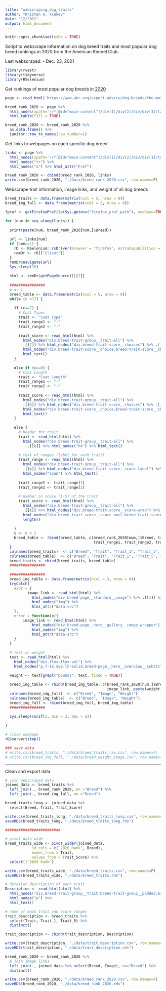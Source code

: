 ```yaml
---
title: "webscraping_dog_traits"
author: "Kristen A, kkakey"
date: "12/2021"
output: html_document
---
```


```r
knitr::opts_chunk$set(echo = TRUE)
```

Script to webscrape information on dog breed traits and most popular dog breed rankings in 2020 from the American Kennel Club. 

Last webscraped:
- Dec. 23, 2021

```r
library(rvest)
library(tidyverse)
library(RSelenium)
```

Get rankings of most popular dog breeds in [2020](https://www.akc.org/expert-advice/dog-breeds/the-most-popular-dog-breeds-of-2020/)
```r
page <- read_html('https://www.akc.org/expert-advice/dog-breeds/the-most-popular-dog-breeds-of-2020/')

breed_rank_2020 <- page %>%
  html_nodes(xpath='//*[@id="main-content"]/div[1]/div[2]/div/div[1]/table') %>%
  html_table(fill = TRUE) 

breed_rank_2020 <- breed_rank_2020 %>%
  as.data.frame() %>%
  janitor::row_to_names(row_number=1)
```

Get links to webpages on each specific dog breed
```r
links <- page %>%
  html_nodes(xpath='//*[@id="main-content"]/div[1]/div[2]/div/div[1]/table') %>%
  html_nodes("tr") %>%
  html_nodes("a") %>% html_attr("href")

breed_rank_2020 <- cbind(breed_rank_2020, links)
write.csv(breed_rank_2020, "./data/breed_rank_2020.csv", row.names=F)
```


Webscrape trait information, image links, and weight of all dog breeds
```r
breed_traits <- data.frame(matrix(ncol = 5, nrow = 0))
breed_img_full <- data.frame(matrix(ncol = 3, nrow = 0))

fprof <- getFirefoxProfile(Sys.getenv("firefox_prof_path"), useBase=TRUE)

for (num in seq_along(links)) {
  
  print(paste(num, breed_rank_2020[num,]$Breed))
  
  url <- links[num]
  if (num==1) {
    rD <- RSelenium::rsDriver(browser = "firefox", extraCapabilities = fprof, port = 4567L, verbose = T)
    remDr <- rD[["client"]]
  }
  remDr$navigate(url)
  Sys.sleep(10)
  
  html <- remDr$getPageSource()[[1]]
  
  ################
  c <- 1
  breed_table <- data.frame(matrix(ncol = 5, nrow = 0))
  while (c <17) {
    
    if (c==7) {
      # Coat Types
      trait <- "Coat Type"
      trait_range1 <- "-"
      trait_range2 <- "-"
      
      trait_score <- read_html(html) %>%
        html_nodes("div.breed-trait-group__trait-all") %>%
        .[[7]] %>% html_nodes("div.breed-trait-score__choices") %>% .[[1]] %>% 
        html_nodes("div.breed-trait-score__choice.breed-trait-score__choice--selected") %>%
        html_text()
    }
    
    else if (c==8) {
      # Coat Length
      trait <- "Coat Length"
      trait_range1 <- "-"
      trait_range2 <- "-"
      
      trait_score <- read_html(html) %>%
        html_nodes("div.breed-trait-group__trait-all") %>%
        .[[8]] %>% html_nodes("div.breed-trait-score__choices") %>% .[[1]] %>% 
        html_nodes("div.breed-trait-score__choice.breed-trait-score__choice--selected") %>%
        html_text()
    }
    
    else {
      # header for trait
      trait <- read_html(html) %>% 
        html_nodes("div.breed-trait-group__trait-all") %>%
          .[[c]] %>% html_nodes("h4") %>% html_text()
      
      # text of ranges (label for each trait)
      trait_range <- read_html(html) %>%
        html_nodes("div.breed-trait-group__trait-all") %>%
        .[[c]] %>% html_nodes("div.breed-trait-score__score-label") %>% 
        html_nodes("span") %>% html_text()
      
      trait_range1 <- trait_range[1]
      trait_range2 <- trait_range[2]
      
      # number on scale (1-5) of the trait
      trait_score <- read_html(html) %>%
        html_nodes("div.breed-trait-group__trait-all") %>%
        .[[c]] %>% html_nodes("div.breed-trait-score__score-wrap") %>%
        html_nodes("div.breed-trait-score__score-unit.breed-trait-score__score-unit--filled") %>% 
        length()
      
    }
    c <- c + 1
    breed_table <- rbind(breed_table, c(breed_rank_2020[num,]$Breed, trait, 
                                        trait_range1, trait_range2, trait_score))
  }
  colnames(breed_traits)  <- c("Breed", "Trait", "Trait_1", "Trait_5", "Trait_Score")
  colnames(breed_table)  <- c("Breed", "Trait", "Trait_1", "Trait_5", "Trait_Score")
  breed_traits <- rbind(breed_traits, breed_table)
  ################
  
  ################
  breed_img_table <- data.frame(matrix(ncol = 3, nrow = 0))
  tryCatch(
    expr = {
          image_link <- read_html(html) %>% 
            html_nodes("div.breed-page__standard__image") %>% .[[1]] %>%
            html_nodes("img") %>%
            html_attr("data-src")
    },
    error = function(e){ 
        image_link <- read_html(html) %>% 
            html_nodes("div.breed-page__hero__gallery__image-wrapper") %>% .[[1]] %>%
            html_nodes("img") %>%
            html_attr("data-src")
    }
  )
  
  # text on weight
  text <- read_html(html) %>% 
    html_nodes("div.flex.flex-col") %>%
    html_nodes("p.f-16.my0.lh-solid.breed-page__hero__overview__subtitle")%>% html_text()
    
  weight <- text[grepl("pounds", text, fixed = TRUE)]

  breed_img_table <- rbind(breed_img_table, c(breed_rank_2020[num,]$Breed , 
                                              image_link, paste(weight,collapse = '; ')))
  colnames(breed_img_full)  <- c("Breed", "Image", "Weight")
  colnames(breed_img_table)  <- c("Breed", "Image", "Weight")
  breed_img_full <- rbind(breed_img_full, breed_img_table)
  ################
  
  Sys.sleep(runif(1, min = 3, max = 6))

}

# close webpage
rD$server$stop()

### save data
# write.csv(breed_traits, "./data/breed_traits_raw.csv", row.names=F)
# write.csv(breed_img_full, "./data/breed_weight_image.csv", row.names=F)
```


*****************************************************************************

Clean and export data
```r
# join webscraped data
joined_data <- breed_traits %>%
  left_join(., breed_rank_2020, on ="Breed") %>%
  left_join(., breed_img_full, on ="Breed")

breed_traits_long <- joined_data %>%
  select(Breed, Trait, Trait_Score)

write.csv(breed_traits_long, "./data/breed_traits_long.csv", row.names=F)
saveRDS(breed_traits_long, "./data/breed_traits_long.rds")

#########################

# pivot data wide
breed_traits_wide <- pivot_wider(joined_data, 
            id_cols = c(`2020 Rank`, Breed),
            names_from = Trait, 
            values_from = Trait_Score) %>%
  select(!`2020 Rank`) 

write.csv(breed_traits_wide, "./data/breed_traits.csv", row.names=F)
saveRDS(breed_traits_wide, "./data/breed_traits.rds")
```

```r
# detailed description of each trait
Description <- read_html(html) %>% 
  html_nodes("div.breed-trait-group__trait.breed-trait-group__padded.breed-trait-group__row-wrap") %>%
  html_nodes("p") %>%
  html_text()

# name of each trait and score ranges
trait_description <- breed_traits %>%
  select(Trait, Trait_1, Trait_5) %>%
  distinct()

trait_description <- cbind(trait_description, Description)

write.csv(trait_description, "./data/trait_description.csv", row.names=F)
saveRDS(trait_description, "./data/trait_description.rds")
```

```r
breed_rank_2020 <- breed_rank_2020 %>%
  # join Image links
  left_join(., joined_data %>% select(Breed, Image), on="Breed") %>%
  distinct()

write.csv(breed_rank_2020, "./data/breed_rank_2020.csv", row.names=F)
saveRDS(breed_rank_2020, "./data/breed_rank_2020.rds")
```

